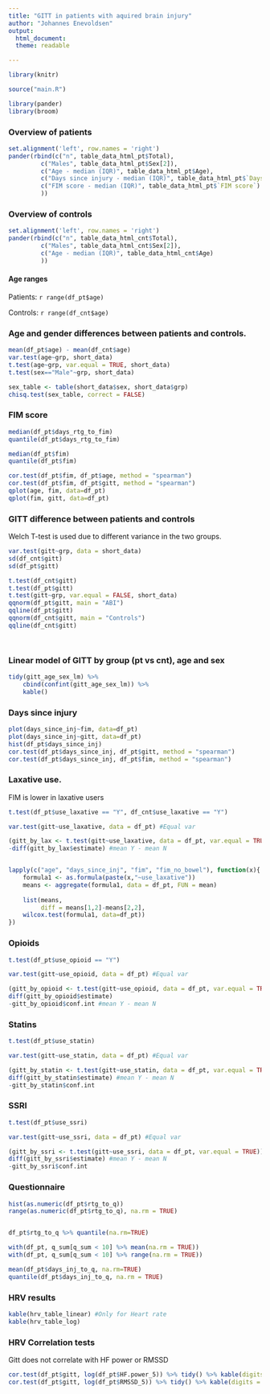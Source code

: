 ```yaml
---
title: "GITT in patients with aquired brain injury"
author: "Johannes Enevoldsen"
output:
  html_document:
  theme: readable

---
```

	
```r

library(knitr)

```


```r
source("main.R")

library(pander)
library(broom)

```
### Overview of patients

```r
set.alignment('left', row.names = 'right')
pander(rbind(c("n", table_data_html_pt$Total),
		 c("Males", table_data_html_pt$Sex[2]),
		 c("Age - median (IQR)", table_data_html_pt$Age),
		 c("Days since injury - median (IQR)", table_data_html_pt$`Days since injury`),
		 c("FIM score - median (IQR)", table_data_html_pt$`FIM score`)
		 ))


```

### Overview of controls

```r
set.alignment('left', row.names = 'right')
pander(rbind(c("n", table_data_html_cnt$Total),
		 c("Males", table_data_html_cnt$Sex[2]),
		 c("Age - median (IQR)", table_data_html_cnt$Age)
		 ))


```

#### Age ranges
Patients: `r range(df_pt$age)`

Controls: `r range(df_cnt$age)`


### Age and gender differences between patients and controls.
```r
mean(df_pt$age) - mean(df_cnt$age)
var.test(age~grp, short_data)
t.test(age~grp, var.equal = TRUE, short_data)
t.test(sex=="Male"~grp, short_data)

sex_table <- table(short_data$sex, short_data$grp)
chisq.test(sex_table, correct = FALSE)
```

### FIM score
```r
median(df_pt$days_rtg_to_fim)
quantile(df_pt$days_rtg_to_fim)

median(df_pt$fim)
quantile(df_pt$fim)

cor.test(df_pt$fim, df_pt$age, method = "spearman")
cor.test(df_pt$fim, df_pt$gitt, method = "spearman")
qplot(age, fim, data=df_pt)
qplot(fim, gitt, data=df_pt)

```


### GITT difference between patients and controls
Welch T-test is used due to different variance in the two groups.
```r
var.test(gitt~grp, data = short_data)
sd(df_cnt$gitt)
sd(df_pt$gitt)

t.test(df_cnt$gitt)
t.test(df_pt$gitt)
t.test(gitt~grp, var.equal = FALSE, short_data)
qqnorm(df_pt$gitt, main = "ABI")
qqline(df_pt$gitt)
qqnorm(df_cnt$gitt, main = "Controls")
qqline(df_cnt$gitt)




```

### Linear model of GITT by group (pt vs cnt), age and sex
```r
tidy(gitt_age_sex_lm) %>% 
	cbind(confint(gitt_age_sex_lm)) %>% 
	kable()
```


### Days since injury
```r
plot(days_since_inj~fim, data=df_pt)
plot(days_since_inj~gitt, data=df_pt)
hist(df_pt$days_since_inj)
cor.test(df_pt$days_since_inj, df_pt$gitt, method = "spearman")
cor.test(df_pt$days_since_inj, df_pt$fim, method = "spearman")
```

### Laxative use. 

FIM is lower in laxative users

```r
t.test(df_pt$use_laxative == "Y", df_cnt$use_laxative == "Y")

var.test(gitt~use_laxative, data = df_pt) #Equal var

(gitt_by_lax <- t.test(gitt~use_laxative, data = df_pt, var.equal = TRUE))
-diff(gitt_by_lax$estimate) #mean Y - mean N


lapply(c("age", "days_since_inj", "fim", "fim_no_bowel"), function(x){
	formula1 <- as.formula(paste(x,"~use_laxative"))
	means <- aggregate(formula1, data = df_pt, FUN = mean)
	
	list(means,
	     diff = means[1,2]-means[2,2],
	wilcox.test(formula1, data=df_pt))
})

```

### Opioids
```r
t.test(df_pt$use_opioid == "Y")

var.test(gitt~use_opioid, data = df_pt) #Equal var

(gitt_by_opioid <- t.test(gitt~use_opioid, data = df_pt, var.equal = TRUE))
diff(gitt_by_opioid$estimate) 
-gitt_by_opioid$conf.int #mean Y - mean N

```

### Statins
```r
t.test(df_pt$use_statin)

var.test(gitt~use_statin, data = df_pt) #Equal var

(gitt_by_statin <- t.test(gitt~use_statin, data = df_pt, var.equal = TRUE))
diff(gitt_by_statin$estimate) #mean Y - mean N
-gitt_by_statin$conf.int
```

### SSRI
```r
t.test(df_pt$use_ssri)

var.test(gitt~use_ssri, data = df_pt) #Equal var

(gitt_by_ssri <- t.test(gitt~use_ssri, data = df_pt, var.equal = TRUE))
diff(gitt_by_ssri$estimate) #mean Y - mean N
-gitt_by_ssri$conf.int

```


### Questionnaire
```r
hist(as.numeric(df_pt$rtg_to_q))
range(as.numeric(df_pt$rtg_to_q), na.rm = TRUE)


df_pt$rtg_to_q %>% quantile(na.rm=TRUE)

with(df_pt, q_sum[q_sum < 10] %>% mean(na.rm = TRUE))
with(df_pt, q_sum[q_sum < 10] %>% range(na.rm = TRUE))

mean(df_pt$days_inj_to_q, na.rm=TRUE)
quantile(df_pt$days_inj_to_q, na.rm = TRUE)

```

### HRV results
```r
kable(hrv_table_linear) #Only for Heart rate
kable(hrv_table_log)
```

### HRV Correlation tests

Gitt does not correlate with HF power or RMSSD
```r
cor.test(df_pt$gitt, log(df_pt$HF.power_5)) %>% tidy() %>% kable(digits = 3, caption="Pearson: gitt, log(HF.power_5)")
cor.test(df_pt$gitt, log(df_pt$RMSSD_5)) %>% tidy() %>% kable(digits = 3, caption="Pearson: gitt, log(RMSSD_5)")
```


